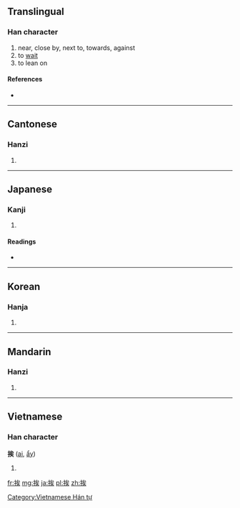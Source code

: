 ==Translingual==

===Han character===
{{Han char|rn=64|rad=手|as=07|sn=10|four=5303<sub>4</sub>|canj=手戈人大 (QIOK)|ids=⿰[[手]][[矣]]}}

# near, close by, next to, towards, against
# to [[wait]]
# to lean on

====References====
* {{Han ref|kx=0431.180|dkj=12082|dj=0780.250|hdz=31888.050|uh=6328|ud=25384|bh=AEC1|bd=44737}}

----

==Cantonese==

===Hanzi===
{{yue-hanzi|jyut=|y=aai1}}

# {{defn|lang=yue|sort=手07}}

----

==Japanese==

===Kanji===
{{ja-kanji|grade=c|rs=手07}}

# {{defn|lang=ja|sort=手07}}

====Readings====
* {{ja-readings|on=[[あい]] (ai)|kun=[[ひらく]] (hiraku)}}

----

==Korean==

===Hanja===
{{ko-hanja|hangeul=애|eumhun=|rv=ae|mr=ae|y=ay}}

# {{defn|lang=ko|sort=手07}}

----

==Mandarin==

===Hanzi===
{{cmn-hanzi|pin=[[āi]] ([[ai1]]), [[ái]] ([[ai2]])|wg=ai<sup>1</sup>, ai<sup>2</sup>}}

# {{defn|lang=cmn|sort=手07}}

----

==Vietnamese==

===Han character===
'''挨''' ([[ai]], [[ẩy]])

# {{defn|lang=vi}}

[[Category:Vietnamese Hán tự]]

[[fr:挨]]
[[mg:挨]]
[[ja:挨]]
[[pl:挨]]
[[zh:挨]]